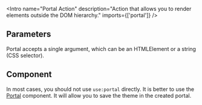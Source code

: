 
<Meta of={Stories} />

<Intro
  name="Portal Action"
  description="Action that allows you to render elements outside the DOM hierarchy."
  imports={['portal']}
/>

<Canvas>
  <Story of={Stories.Basic} />
</Canvas>

## Parameters

Portal accepts a single argument, which can be an HTMLElement or a string (CSS selector).

## Component

In most cases, you should not use `use:portal` directly. It is better to use the [Portal](/?path=/docs/components-portal--docs) component. It will allow you to save the theme in the created portal.
